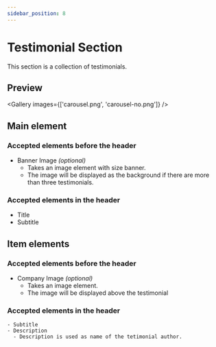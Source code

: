 ```yaml
---
sidebar_position: 8
---
```



# Testimonial Section

This section is a collection of testimonials.

## Preview

<Gallery images={['carousel.png', 'carousel-no.png']} />

## Main element

### Accepted elements before the header

-   Banner Image _(optional)_
    -   Takes an image element with size banner.
    -   The image will be displayed as the background if there are more than three testimonials.

### Accepted elements in the header

-   Title
-   Subtitle

## Item elements

### Accepted elements before the header

-   Company Image _(optional)_
    -   Takes an image element.
    -   The image will be displayed above the testimonial

### Accepted elements in the header

    - Subtitle
    - Description
      - Description is used as name of the tetimonial author.
